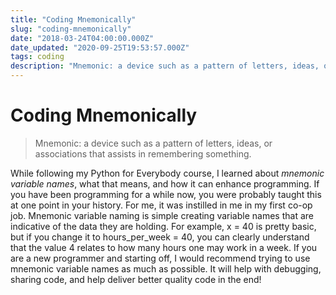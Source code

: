 ```yaml
---
title: "Coding Mnemonically"
slug: "coding-mnemonically"
date: "2018-03-24T04:00:00.000Z"
date_updated: "2020-09-25T19:53:57.000Z"
tags: coding 
description: "Mnemonic: a device such as a pattern of letters, ideas, or associations that assists in remembering something."
---
```


# Coding Mnemonically

> Mnemonic: a device such as a pattern of letters, ideas, or associations that assists in remembering something.

While following my Python for Everybody course, I learned about _mnemonic variable names_, what that means, and how it can enhance programming. If you have been programming for a while now, you were probably taught this at one point in your history. For me, it was instilled in me in my first co-op job. Mnemonic variable naming is simple creating variable names that are indicative of the data they are holding. For example, x = 40 is pretty basic, but if you change it to hours_per_week = 40, you can clearly understand that the value 4 relates to how many hours one may work in a week. If you are a new programmer and starting off, I would recommend trying to use mnemonic variable names as much as possible. It will help with debugging, sharing code, and help deliver better quality code in the end!
